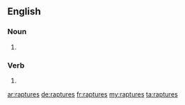==English==

===Noun===
{{head|en|plural}}

# {{plural of|rapture|lang=en}}

===Verb===
{{head|en}}

# {{en-third-person singular of|rapture}}

[[ar:raptures]]
[[de:raptures]]
[[fr:raptures]]
[[my:raptures]]
[[ta:raptures]]